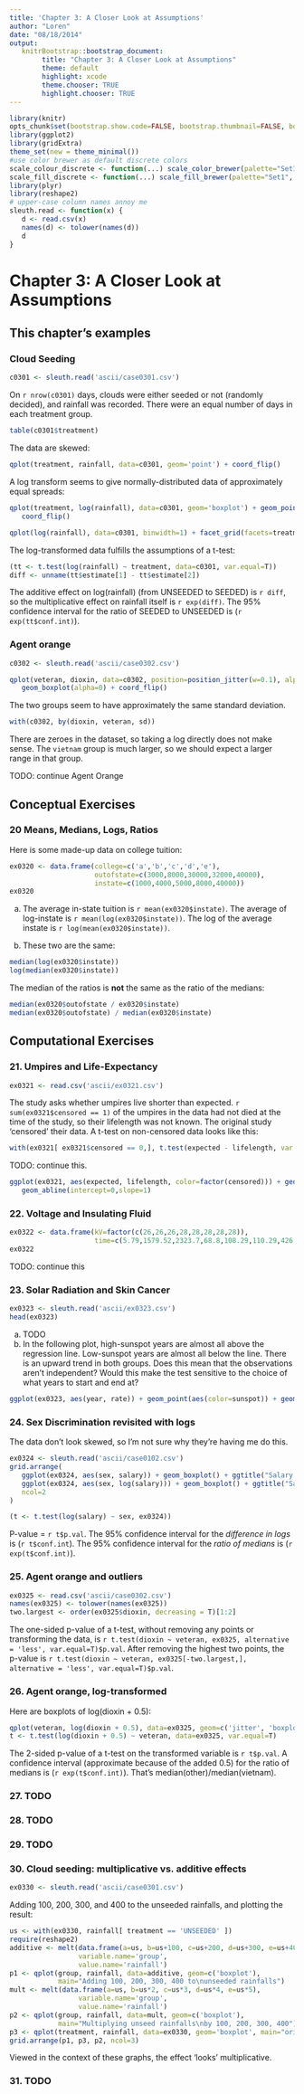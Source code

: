 ```yaml
---
title: 'Chapter 3: A Closer Look at Assumptions'
author: "Loren"
date: "08/18/2014"
output:
   knitrBootstrap::bootstrap_document:
        title: "Chapter 3: A Closer Look at Assumptions"
        theme: default
        highlight: xcode
        theme.chooser: TRUE
        highlight.chooser: TRUE
---
```


```r
library(knitr)
opts_chunk$set(bootstrap.show.code=FALSE, bootstrap.thumbnail=FALSE, bootstrap.show.message=FALSE)
library(ggplot2)
library(gridExtra)
theme_set(new = theme_minimal())
#use color brewer as default discrete colors
scale_colour_discrete <- function(...) scale_color_brewer(palette="Set1", ...)
scale_fill_discrete <- function(...) scale_fill_brewer(palette="Set1", ...)
library(plyr)
library(reshape2)
# upper-case column names annoy me
sleuth.read <- function(x) {
   d <- read.csv(x)
   names(d) <- tolower(names(d))
   d
}
```

# Chapter 3: A Closer Look at Assumptions

## This chapter's examples

### Cloud Seeding

```r
c0301 <- sleuth.read('ascii/case0301.csv')
```

On `r nrow(c0301)` days, clouds were either seeded or not (randomly decided), and rainfall was recorded.
There were an equal number of days in each treatment group.
```r
table(c0301$treatment)
```

The data are skewed:

```r
qplot(treatment, rainfall, data=c0301, geom='point') + coord_flip()
```

A log transform seems to give normally-distributed data of approximately equal spreads:

```r
qplot(treatment, log(rainfall), data=c0301, geom='boxplot') + geom_point() +
   coord_flip()
```
```r
qplot(log(rainfall), data=c0301, binwidth=1) + facet_grid(facets=treatment ~ .)
```

The log-transformed data fulfills the assumptions of a t-test:
```r
(tt <- t.test(log(rainfall) ~ treatment, data=c0301, var.equal=T))
diff <- unname(tt$estimate[1] - tt$estimate[2])
```

The additive effect on log(rainfall) (from UNSEEDED to SEEDED) is `r diff`, so the multiplicative effect on rainfall itself is `r exp(diff)`.  The 95% confidence interval for the ratio of SEEDED to UNSEEDED is (`r exp(tt$conf.int)`).

### Agent orange
```r
c0302 <- sleuth.read('ascii/case0302.csv')
```
```r
qplot(veteran, dioxin, data=c0302, position=position_jitter(w=0.1), alpha=0.1) +
   geom_boxplot(alpha=0) + coord_flip()
```

The two groups seem to have approximately the same standard deviation.
```r
with(c0302, by(dioxin, veteran, sd))
```

There are zeroes in the dataset, so taking a log directly does not make sense.  The `vietnam` group is much larger, so
we should expect a larger range in that group.

TODO: continue Agent Orange

## Conceptual Exercises

### 20 Means, Medians, Logs, Ratios

Here is some made-up data on college tuition:

```r
ex0320 <- data.frame(college=c('a','b','c','d','e'),
                     outofstate=c(3000,8000,30000,32000,40000),
                     instate=c(1000,4000,5000,8000,40000))
ex0320
```

a)
The average in-state tuition is `r mean(ex0320$instate)`.
The average of log-instate is `r mean(log(ex0320$instate))`.
The log of the average instate is `r log(mean(ex0320$instate))`.

b)
These two are the same:
```r
median(log(ex0320$instate))
log(median(ex0320$instate))
```

The median of the ratios is **not** the same as the ratio of the medians:

```r
median(ex0320$outofstate / ex0320$instate)
median(ex0320$outofstate) / median(ex0320$instate)
```

## Computational Exercises

### 21. Umpires and Life-Expectancy

```r
ex0321 <- read.csv('ascii/ex0321.csv')
```

The study asks whether umpires live shorter than expected.  `r sum(ex0321$censored == 1)` of the umpires in the data
had not died at the time of the study, so their lifelength was not known.
The original study 'censored' their data.  A t-test on non-censored data looks like this:

```r
with(ex0321[ ex0321$censored == 0,], t.test(expected - lifelength, var.equal=T))
```

TODO: continue this.


```r
ggplot(ex0321, aes(expected, lifelength, color=factor(censored))) + geom_point(alpha=0.5) +
   geom_abline(intercept=0,slope=1)
```


### 22. Voltage and Insulating Fluid

```r
ex0322 <- data.frame(kV=factor(c(26,26,26,28,28,28,28,28)),
                     time=c(5.79,1579.52,2323.7,68.8,108.29,110.29,426.07,1067.6))
ex0322
```

TODO: continue this

### 23. Solar Radiation and Skin Cancer

```r
ex0323 <- sleuth.read('ascii/ex0323.csv')
head(ex0323)
```

a) TODO
b) In the following plot, high-sunspot years are almost all above the regression line. Low-sunspot years are almost all below the line.  There is an upward trend in both groups.  Does this mean that the observations aren't independent?  Would this make the test sensitive to the choice of what years to start and end at?

```r
ggplot(ex0323, aes(year, rate)) + geom_point(aes(color=sunspot)) + geom_smooth(method='lm',se=F,color='black')
```

### 24. Sex Discrimination revisited with logs

The data don't look skewed, so I'm not sure why they're having me do this.

```r
ex0324 <- sleuth.read('ascii/case0102.csv')
grid.arrange(
   ggplot(ex0324, aes(sex, salary)) + geom_boxplot() + ggtitle("Salary not log-transformed"),
   ggplot(ex0324, aes(sex, log(salary))) + geom_boxplot() + ggtitle("Salary log-transformed"),
   ncol=2
)
```

```r
(t <- t.test(log(salary) ~ sex, ex0324))
```

P-value = `r t$p.val`.  The 95% confidence interval for the *difference in logs*
is (`r t$conf.int`).  The 95% confidence interval for the *ratio of medians* is
(`r exp(t$conf.int)`).

### 25. Agent orange and outliers

```r
ex0325 <- read.csv('ascii/case0302.csv')
names(ex0325) <- tolower(names(ex0325))
two.largest <- order(ex0325$dioxin, decreasing = T)[1:2]
```

The one-sided p-value of a t-test, without removing any points or transforming the data,
is `r t.test(dioxin ~ veteran, ex0325, alternative = 'less', var.equal=T)$p.val`.  After removing the highest two points, the p-value is
`r t.test(dioxin ~ veteran, ex0325[-two.largest,], alternative = 'less', var.equal=T)$p.val`.

### 26. Agent orange, log-transformed

Here are boxplots of log(dioxin + 0.5):

```r
qplot(veteran, log(dioxin + 0.5), data=ex0325, geom=c('jitter', 'boxplot'))
t <- t.test(log(dioxin + 0.5) ~ veteran, data=ex0325, var.equal=T)
```

The 2-sided p-value of a t-test on the transformed variable is `r t$p.val`.
A confidence interval (approximate because of the added 0.5) for the ratio of medians
is (`r exp(t$conf.int)`).  That's median(other)/median(vietnam).

### 27. TODO


### 28. TODO


### 29. TODO


### 30. Cloud seeding: multiplicative vs. additive effects

```r
ex0330 <- sleuth.read('ascii/case0301.csv')
```

Adding 100, 200, 300, and 400 to the unseeded rainfalls, and plotting the result:

```r
us <- with(ex0330, rainfall[ treatment == 'UNSEEDED' ])
require(reshape2)
additive <- melt(data.frame(a=us, b=us+100, c=us+200, d=us+300, e=us+400),
                 variable.name='group',
                 value.name='rainfall')
p1 <- qplot(group, rainfall, data=additive, geom=c('boxplot'),
            main="Adding 100, 200, 300, 400 to\nunseeded rainfalls")
mult <- melt(data.frame(a=us, b=us*2, c=us*3, d=us*4, e=us*5),
                 variable.name='group',
                 value.name='rainfall')
p2 <- qplot(group, rainfall, data=mult, geom=c('boxplot'),
            main="Multiplying unseed rainfalls\nby 100, 200, 300, 400")
p3 <- qplot(treatment, rainfall, data=ex0330, geom='boxplot', main="original data")
grid.arrange(p1, p3, p2, ncol=3)
```

Viewed in the context of these graphs, the effect 'looks' multiplicative.

### 31. TODO
